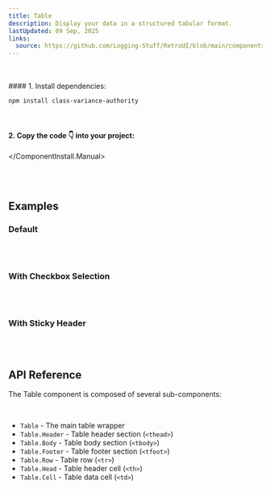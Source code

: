 ```yaml
---
title: Table
description: Display your data in a structured tabular format.
lastUpdated: 09 Sep, 2025
links:
  source: https://github.com/Logging-Stuff/RetroUI/blob/main/components/retroui/Table.tsx
---
```


<ComponentShowcase name="table-style-default" />
<br />
<br />

<ComponentInstall>
  <ComponentInstall.Cli npmCommand="npx shadcn@latest add @retroui/table" />
  <ComponentInstall.Manual>
#### 1. Install dependencies:

```sh
npm install class-variance-authority
```

<br />

#### 2. Copy the code 👇 into your project:

<ComponentSource name="table" />

  </ComponentInstall.Manual>
</ComponentInstall>

<br />
<br />

## Examples

### Default

<ComponentShowcase name="table-style-default" />
<br />
<br />

### With Checkbox Selection

<ComponentShowcase name="table-with-checkbox" />
<br />
<br />

### With Sticky Header

<ComponentShowcase name="table-with-sticky-header" />
<br />
<br />

## API Reference

The Table component is composed of several sub-components:

<br />

- `Table` - The main table wrapper
- `Table.Header` - Table header section (`<thead>`)
- `Table.Body` - Table body section (`<tbody>`)
- `Table.Footer` - Table footer section (`<tfoot>`)
- `Table.Row` - Table row (`<tr>`)
- `Table.Head` - Table header cell (`<th>`)
- `Table.Cell` - Table data cell (`<td>`)
